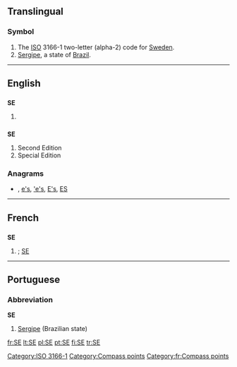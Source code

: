 {{also|Appendix:Variations of "se"}}
==Translingual==

===Symbol===
{{infl|mul|symbol}}
# The [[ISO]] 3166-1 two-letter (alpha-2) code for [[Sweden]].
# [[Sergipe]], a state of [[Brazil]].

[[Category:ISO 3166-1]]
----
==English==

==={{abbreviation}}===
'''SE'''

# {{abbreviation of|southeast}}

==={{initialism}}===
'''SE'''

# Second Edition
# Special Edition

===Anagrams===
* {{alphagram|[[es#English|es]]}} , [[e's#English|e's]], [['e's#English|'e's]], [[E's#English|E's]], [[ES#English|ES]]


[[Category:Compass points]]

----

==French==

==={{abbreviation|lang=fr}}===
'''SE'''

# {{abbreviation of|sud-est|lang=fr|nodot=1}}; [[#English|SE]]

[[Category:fr:Compass points]]

----

==Portuguese==

===Abbreviation===
'''SE'''

# [[Sergipe]] (Brazilian state)

[[fr:SE]]
[[lt:SE]]
[[pl:SE]]
[[pt:SE]]
[[fi:SE]]
[[tr:SE]]